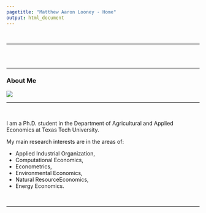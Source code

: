 ```yaml
---
pagetitle: "Matthew Aaron Looney - Home"
output: html_document
---
```

<br>

---

<br>
<br>

<div class="container">
<div class="row">

<div class="col-sm-4" align="center">

---

### **About Me**

![](images/ALL.jpg)
</div>

<div class="col-sm-5" align="left">


---

<br>

I am a Ph.D. student in the Department of Agricultural and Applied Economics at Texas Tech University.
 
My main research interests are in the areas of:  

  * Applied Industrial Organization, 
  * Computational Economics,  
  * Econometrics,
  * Environmental Economics, 
  * Natural ResourceEconomics,
  * Energy Economics.
  



<br>
</div>
</div>
</div>

---